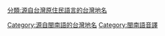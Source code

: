 [[分類:源自台灣原住民語言的台灣地名|分類:源自台灣原住民語言的台灣地名]]
[[Category:源自閩南語的台灣地名|Category:源自閩南語的台灣地名]]
[[Category:閩南語音譯|Category:閩南語音譯]]